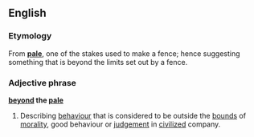 ==English==
===Etymology===
From '''[[pale]]''', one of the stakes used to make a fence; hence suggesting something that is beyond the limits set out by a fence.
<!-- Dubious - possibly folklore
# In middle ages, the city of [[w:Dublin | Dublin]], Ireland was an English [[enclave]] in Ireland.  It was defended by a fence, called a pale.  (The world ''paling'', a facing panel of a fence, is the only remnant of this word.).  People who lived outside the fence, the native Irish, were regarded as [[uncouth]] by the English.  (The feeling was mutual!).  Consequently, if someone behaved incorrectly, their behaviour was like that of the Irish and thus 'beyond the pale'.  
-->

===Adjective phrase===
'''[[beyond]] the [[pale]]'''

#Describing [[behaviour]] that is considered to be outside the [[bound]]s of [[morality]], good behaviour or [[judgement]] in [[civilized]] company.

<!--what is this?
===See also===
''From the ferocious O'Flaherties, oh Lord deliver us'' - from the city gate of [[w:Galway | Galway]].
-->